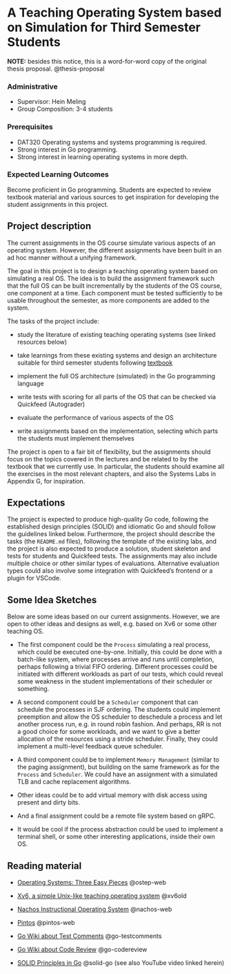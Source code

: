 # A Teaching Operating System based on Simulation for Third Semester Students {#app:proposal}

**NOTE:** besides this notice, this is a word-for-word copy of the original thesis proposal. @thesis-proposal

### Administrative {-}

- Supervisor: Hein Meling
- Group Composition: 3-4 students

### Prerequisites {-}

- DAT320 Operating systems and systems programming is required.
- Strong interest in Go programming.
- Strong interest in learning operating systems in more depth.

### Expected Learning Outcomes {-}

Become proficient in Go programming.
Students are expected to review textbook material and various sources to get inspiration for developing the student assignments in this project.

## Project description {-}

The current assignments in the OS course simulate various aspects of an operating system.
However,  the different assignments have been built in an ad hoc manner without a unifying framework.

The goal in this project is to design a teaching operating system based on simulating a real OS.
The idea is to build the assignment framework such that the full OS can be built incrementally by the students of the OS course, one component at a time.
Each component must be tested sufficiently to be usable throughout the semester, as more components are added to the system.

The tasks of the project include:

- study the literature of existing teaching operating systems (see linked resources below)

- take learnings from these existing systems and design an architecture suitable for third semester students following [textbook](https://pages.cs.wisc.edu/~remzi/OSTEP/)

- implement the full OS architecture (simulated) in the Go programming language

- write tests with scoring for all parts of the OS that can be checked via Quickfeed (Autograder)

- evaluate the performance of various aspects of the OS

- write assignments based on the implementation, selecting which parts the students must implement themselves

The project is open to a fair bit of flexibility, but the assignments should focus on the topics covered in the lectures and be related to by the textbook that we currently use.
In particular, the students should examine all the exercises in the most relevant chapters, and also the Systems Labs in Appendix G, for inspiration.

## Expectations {-}

The project is expected to produce high-quality Go code, following the established design principles (SOLID) and idiomatic Go and should follow the guidelines linked below.
Furthermore, the project should describe the tasks (the `README.md` files), following the template of the existing labs, and the project is also expected to produce a solution, student skeleton and tests for students and Quickfeed tests.
The assignments may also include multiple choice or other similar types of evaluations.
Alternative evaluation types could also involve some integration with Quickfeed's frontend or a plugin for VSCode.

## Some Idea Sketches {-}

Below are some ideas based on our current assignments. 
However, we are open to other ideas and designs as well, e.g. based on Xv6 or some other teaching OS.

- The first component could be the `Process` simulating a real process, which could be executed one-by-one.
  Initially, this could be done with a batch-like system, where processes arrive and runs until completion, perhaps following a trivial FIFO ordering.
  Different processes could be initiated with different workloads as part of our tests, which could reveal some weakness in the student implementations of their scheduler or something.

- A second component could be a `Scheduler` component that can schedule the processes in SJF ordering.
  The students could implement preemption and allow the OS scheduler to deschedule a process and let another process run, e.g. in round robin fashion.
  And perhaps, RR is not a good choice for some workloads, and we want to give a better allocation of the resources using a stride scheduler.
  Finally, they could implement a multi-level feedback queue scheduler.

- A third component could be to implement `Memory Management` (similar to the paging assignment), but building on the same framework as for the `Process` and `Scheduler`.
  We could have an assignment with a simulated TLB and cache replacement algorithms.

- Other ideas could be to add virtual memory with disk access using present and dirty bits.

- And a final assignment could be a remote file system based on gRPC.

- It would be cool if the process abstraction could be used to implement a terminal shell, or some other interesting applications, inside their own OS.

## Reading material {-}

- [Operating Systems: Three Easy Pieces](https://pages.cs.wisc.edu/~remzi/OSTEP/) @ostep-web

- [Xv6, a simple Unix-like teaching operating system](https://pdos.csail.mit.edu/6.828/2012/xv6.html) @xv6old

- [Nachos Instructional Operating System](https://homes.cs.washington.edu/~tom/nachos/) @nachos-web

- [Pintos](https://pintos-os.org/) @pintos-web

- [Go Wiki about Test Comments](https://github.com/golang/go/wiki/TestComments) @go-testcomments

- [Go Wiki about Code Review](https://github.com/golang/go/wiki/CodeReviewComments) @go-codereview

- [SOLID Principles in Go](https://dave.cheney.net/2016/08/20/solid-go-design) @solid-go (see also YouTube video linked herein)

